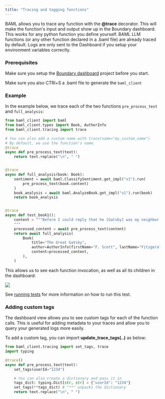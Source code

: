 ```yaml
---
title: "Tracing and tagging functions"
---
```


BAML allows you to trace any function with the **@trace** decorator.
This will make the function's input and output show up in the Boundary dashboard. This works for any python function you define yourself. BAML LLM functions (or any other function declared in a .baml file) are already traced by default. Logs are only sent to the Dashboard if you setup your environment variables correctly.


### Prerequisites
Make sure you setup the [Boundary dashboard](/quickstart#setting-up-the-boundary-dashboard) project before you start.

Make sure you also CTRl+S a .baml file to generate the `baml_client`

### Example

In the example below, we trace each of the two functions `pre_process_text` and `full_analysis`:

```python
from baml_client import baml
from baml_client.types import Book, AuthorInfo
from baml_client.tracing import trace

# You can also add a custom name with trace(name="my_custom_name")
# By default, we use the function's name.
@trace
async def pre_process_text(text):
    return text.replace("\n", " ")


@trace
async def full_analysis(book: Book):
    sentiment = await baml.ClassifySentiment.get_impl("v1").run(
        pre_process_text(book.content)
    )
    book_analysis = await baml.AnalyzeBook.get_impl("v1").run(book)
    return book_analysis


@trace
async def test_book1():
    content = """Before I could reply that he [Gatsby] was my neighbor...
    """
    processed_content = await pre_process_text(content)
    return await full_analysis(
        Book(
            title="The Great Gatsby",
            author=AuthorInfo(firstName="F. Scott", lastName="Fitzgerald"),
            content=processed_content,
        ),
    )
```


This allows us to see each function invocation, as well as all its children in the dashboard:

<img src="/images/dashboard/dashboard-test-pic.png" width="auto" />

See [running tests](/running-tests) for more information on how to run this test.

### Adding custom tags

The dashboard view allows you to see custom tags for each of the function calls. This is useful for adding metadata to your traces and allow you to query your generated logs more easily.

To add a custom tag, you can import **update_trace_tags(..)** as below:

```python
from baml_client.tracing import set_tags, trace
import typing

@trace()
async def pre_process_text(text):
    set_tags(userId="1234")

    # You can also create a dictionary and pass it in
    tags_dict: typing.Dict[str, str] = {"userId": "1234"}
    set_tags(**tags_dict) # "**" unpacks the dictionary
    return text.replace("\n", " ")
```
